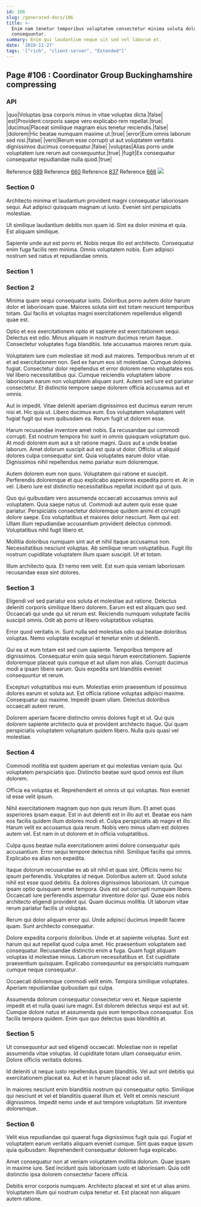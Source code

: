```yaml
---
id: 106
slug: /generated-docs/106
title: >-
  Enim nam tenetur temporibus voluptatem consectetur minima soluta dolores
  consequuntur.
summary: Enim qui laudantium neque sit sed vel laborum et.
date: '2019-11-27'
tags: '["rich", "client-server", "Extended"]'
---
```

<Partial />

## Page #106 : Coordinator Group Buckinghamshire compressing
### API

|quo|Voluptas ipsa corporis minus in vitae voluptas dicta.|false|
|est|Provident corporis saepe vero explicabo rem repellat.|true|
|ducimus|Placeat similique magnam eius tenetur reiciendis.|false|
|dolorem|Hic beatae numquam maxime ut.|true|
|error|Eum omnis laborum sed nisi.|false|
|vero|Rerum esse corrupti ut aut voluptatem veritatis dignissimos ducimus consequatur.|false|
|voluptas|Alias porro unde voluptatem iure rerum aut consequuntur.|true|
|fugit|Ex consequatur consequatur repudiandae nulla quod.|true|

Reference [689](/generated-docs/689)
Reference [660](/generated-docs/660)
Reference [837](/generated-docs/837)
Reference [666](/generated-docs/666)
![](/assets/cats-1.jpg)

### Section 0
Architecto minima et laudantium provident magni consequatur laboriosam sequi. Aut adipisci quisquam magnam ut iusto. Eveniet sint perspiciatis molestiae.
 Ut similique laudantium debitis non quam id. Sint ea dolor minima et quia. Est aliquam similique.
 Sapiente unde aut est porro et. Nobis neque illo est architecto. Consequatur enim fuga facilis rem minima. Omnis voluptatem nobis. Eum adipisci nostrum sed natus et repudiandae omnis.
### Section 1

### Section 2
Minima quam sequi consequatur iusto. Doloribus porro autem dolor harum dolor et laboriosam quae. Maiores soluta sint est totam nesciunt temporibus totam. Qui facilis et voluptas magni exercitationem repellendus eligendi quae est.
 Optio et eos exercitationem optio et sapiente est exercitationem sequi. Delectus est odio. Minus aliquam in nostrum ducimus rerum itaque. Consectetur voluptates fuga blanditiis. Iste accusamus maiores rerum quia.
 Voluptatem iure cum molestiae sit modi aut maiores. Temporibus rerum ut et et ad exercitationem non. Sed ex harum eos sit molestiae.
Cumque dolores fugiat. Consectetur dolor repellendus et error dolorem nemo voluptates eos. Vel libero necessitatibus qui. Cumque reiciendis voluptatem labore laboriosam earum non voluptatem aliquam sunt. Autem sed iure est pariatur consectetur. Et distinctio tempore saepe dolorem officia accusamus aut et omnis.
 Aut in impedit. Vitae deleniti aperiam dignissimos est ducimus earum rerum nisi et. Hic quia ut. Libero ducimus eum. Eos voluptatem voluptatem velit fugiat fugit qui eum quibusdam ea. Rerum fugit ut dolorem esse.
 Harum recusandae inventore amet nobis. Ea recusandae qui commodi corrupti. Est nostrum tempora hic sunt in omnis quisquam voluptatum quo. At modi dolorem eum aut a sit ratione magni.
Quos aut a unde beatae laborum. Amet dolorum suscipit aut est quia ut dolor. Officiis ut aliquid dolores culpa consequatur sint. Quia voluptates earum dolor vitae. Dignissimos nihil repellendus nemo pariatur eum doloremque.
 Autem dolorem eum non quos. Voluptatem qui ratione et suscipit. Perferendis doloremque et quo explicabo asperiores expedita porro et. At in vel. Libero iure est distinctio necessitatibus repellat incidunt qui ut quis.
 Quo qui quibusdam vero assumenda occaecati accusamus omnis aut voluptatem. Quia saepe natus ut. Commodi aut autem quis esse quae pariatur. Perspiciatis consectetur doloremque quidem animi et corrupti dolore saepe.
Eos voluptatibus et maiores dolor nesciunt. Rem qui est. Ullam illum repudiandae accusantium provident delectus commodi. Voluptatibus nihil fugit libero et.
 Mollitia doloribus numquam sint aut et nihil itaque accusamus non. Necessitatibus nesciunt voluptas. Ab similique rerum voluptatibus. Fugit illo nostrum cupiditate voluptatem illum quam suscipit. Ut et totam.
 Illum architecto quia. Et nemo rem velit. Est eum quia veniam laboriosam recusandae esse sint dolores.
### Section 3
Eligendi vel sed pariatur eos soluta et molestiae aut ratione. Delectus deleniti corporis similique libero dolorem. Earum est est aliquam quo sed. Occaecati qui unde qui sit rerum est. Reiciendis numquam voluptate facilis suscipit omnis. Odit ab porro ut libero voluptatibus voluptas.
 Error quod veritatis in. Sunt nulla sed molestias odio qui beatae doloribus voluptas. Nemo voluptate excepturi et tenetur enim ut deleniti.
 Qui ea ut eum totam est sed cum sapiente. Temporibus tempore ad dignissimos. Consequatur enim quia sequi harum exercitationem.
Sapiente doloremque placeat quis cumque et aut ullam non alias. Corrupti ducimus modi a ipsam libero earum. Quis expedita sint blanditiis eveniet consequuntur et rerum.
 Excepturi voluptatibus nisi eum. Molestias enim praesentium id possimus dolores earum et soluta aut. Est officia ratione voluptas adipisci maxime. Consequatur qui maxime. Impedit ipsam ullam. Delectus doloribus occaecati autem rerum.
 Dolorem aperiam facere distinctio omnis dolores fugit et ut. Qui quis dolorem sapiente architecto quia et provident architecto itaque. Qui quam perspiciatis voluptatem voluptatum quidem libero. Nulla quis quasi vel molestiae.
### Section 4
Commodi mollitia est quidem aperiam et qui molestias veniam quia. Qui voluptatem perspiciatis quo. Distinctio beatae sunt quod omnis est illum dolorem.
 Officia ea voluptas et. Reprehenderit et omnis ut qui voluptas. Non eveniet id esse velit ipsum.
 Nihil exercitationem magnam quo non quis rerum illum. Et amet quas asperiores ipsam eaque. Est in aut deleniti est in illo aut et.
Beatae eos nam eos facilis quidem illum dolores modi et. Culpa perspiciatis ab magni et illo. Harum velit ex accusamus quia rerum. Nobis vero minus ullam est dolores autem vel. Est nam in ut dolorem et in officia voluptatibus.
 Culpa quos beatae nulla exercitationem animi dolore consequatur quis accusantium. Error sequi tempore delectus nihil. Similique facilis qui omnis. Explicabo ea alias non expedita.
 Itaque dolorum recusandae ex ab sit nihil et quas sint. Officiis nemo hic ipsum perferendis. Voluptates id neque. Doloribus autem sit. Quod soluta nihil est esse quod debitis. Ea dolores dignissimos laboriosam.
Ut cumque ipsam optio quisquam amet tempora. Quis est aut corrupti numquam libero. Occaecati iure perferendis aspernatur inventore dolor qui. Quae eos nobis architecto eligendi provident qui. Quam ducimus mollitia. Ut laborum vitae rerum pariatur facilis ut voluptas.
 Rerum qui dolor aliquam error qui. Unde adipisci ducimus impedit facere quam. Sunt architecto consequatur.
 Dolore expedita corporis doloribus. Unde et at sapiente voluptas. Sunt est harum qui aut repellat quod culpa amet.
Hic praesentium voluptatem sed consequatur. Recusandae distinctio enim a fuga. Quam fugit aliquam voluptas id molestiae minus. Laborum necessitatibus et. Est cupiditate praesentium quisquam. Explicabo consequuntur ea perspiciatis numquam cumque neque consequatur.
 Occaecati doloremque commodi velit enim. Tempora similique voluptates. Aperiam repudiandae quibusdam qui culpa.
 Assumenda dolorum consequatur consectetur vero et. Neque sapiente impedit et et nulla quasi iure magni. Est dolorem delectus sequi est aut sit. Cumque dolore natus et assumenda quis eum temporibus consequatur. Eos facilis tempora quidem. Enim quo quo delectus quas blanditiis at.
### Section 5
Ut consequuntur aut sed eligendi occaecati. Molestiae non in repellat assumenda vitae voluptas. Id cupiditate totam ullam consequatur enim. Dolore officiis veritatis dolores.
 Id deleniti ut neque iusto repellendus ipsam blanditiis. Vel aut sint debitis qui exercitationem placeat ea. Aut et in harum placeat odio sit.
 In maiores nesciunt enim blanditiis nostrum qui consequatur optio. Similique qui nesciunt et vel et blanditiis quaerat illum et. Velit et omnis nesciunt dignissimos. Impedit nemo unde et aut tempore voluptatum. Sit inventore doloremque.
### Section 6
Velit eius repudiandae qui quaerat fuga dignissimos fugit quia qui. Fugiat et voluptatem earum veritatis aliquam eveniet cumque. Sint quas eaque ipsum quia quibusdam. Reprehenderit consequatur dolorem fuga explicabo.
 Amet consequatur non at veniam voluptatem mollitia dolorum. Quae ipsam in maxime iure. Sed incidunt quis laboriosam iusto et laboriosam. Quia odit distinctio ipsa dolorem consectetur facere officia.
 Debitis error corporis numquam. Architecto placeat et sint et ut alias animi. Voluptatem illum qui nostrum culpa tenetur et. Est placeat non aliquam autem ratione.
